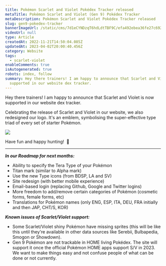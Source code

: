 ```yaml
---
title: Pokémon Scarlet and Violet Pokédex Tracker released
metaTitle: Pokémon Scarlet and Violet (Gen 9) Pokédex Tracker
metaDescription: Pokémon Scarlet and Violet Pokédex Tracker released
slug: gen9-pokedex-tracker
bannerImageUrl: /static/cms/7d1eCYNDzqT6hdLdtTBF9C/efa492ebea36fe27c692b39b3eed30fa/world-map-2x.jpeg
videoUrl: null
type: Article
createdAt: 2022-11-21T14:50:04.085Z
updatedAt: 2023-04-02T20:00:40.456Z
category: Website
tags:
  - scarlet-violet
enableComments: true
isAutogenerated: true
robots: index, follow
summary: Hey there trainers! I am happy to announce that Scarlet and Violet is now
  supported in our website dex tracker.
---
```


Hey there trainers! I am happy to announce that Scarlet and Violet is now supported in our website dex tracker.

Celebrating the release of Scarlet and Violet in our website, we also redesigned our logo. It's an emblem, symbolising the super-effective type triad of every set of starter Pokémon.

![](/static/cms/5BYDedDN9Sb3qOxdDxZeRn/c7fef5025a5d0576489f7364e8482b07/logo-bg.png)

Have fun and happy hunting!  🎉

---

**_In our Roadmap for next months:_**

- Ability to specify the Tera Type of your Pokémon
- Titan mark (similar to Alpha mark)
- Use the new Type icons (from BDSP, LA and SV)
- Site redesign (with better mobile experience)
- Email-based login (replacing Github, Google and Twitter logins)
- More freedom to add/remove certain categories of Pokémon (cosmetic forms, female forms, etc)
- Translations for Pokémon names (only ENG, ESP, ITA, DEU, FRA initially and then JAP, CHT/S, KOR)

**_Known issues of Scarlet/Violet support:_**

- Some Scarlet/Violet shiny Pokémon have missing sprites (this will be like this until they're available in other data sources like Serebii, Bulbapedia, Smogon or Showdown).
- Gen 9 Pokémon are not trackable in HOME living Pokédex. The site will support it once the official Pokémon HOME apps support S/V in 2023. We want to make things easy and not confuse people of what can be done or not currently.
